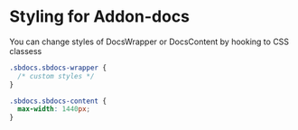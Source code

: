 <Meta
  title="Addons|Docs/docs-styles"
/>

# Styling for Addon-docs

You can change styles of DocsWrapper or DocsContent by hooking to CSS classess

```css
.sbdocs.sbdocs-wrapper {
  /* custom styles */
}

.sbdocs.sbdocs-content {
  max-width: 1440px;
}

```